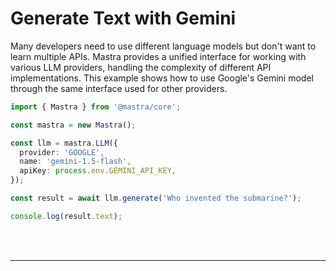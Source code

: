 
# Generate Text with Gemini

Many developers need to use different language models but don't want to learn multiple APIs. Mastra provides a unified interface for working with various LLM providers, handling the complexity of different API implementations. This example shows how to use Google's Gemini model through the same interface used for other providers.

```ts showLineNumbers copy
import { Mastra } from '@mastra/core';

const mastra = new Mastra();

const llm = mastra.LLM({
  provider: 'GOOGLE',
  name: 'gemini-1.5-flash',
  apiKey: process.env.GEMINI_API_KEY,
});

const result = await llm.generate('Who invented the submarine?');

console.log(result.text);
```

<br />
<br />
<hr className="dark:border-[#404040] border-gray-300" />
<br />
<br />
<GithubLink link={'https://github.com/mastra-ai/mastra/blob/main/examples/basics/llms/generate-text-with-gemini.ts'} />
